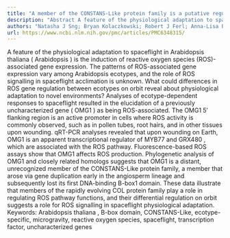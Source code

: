 ```yaml
---
title: "A member of the CONSTANS-Like protein family is a putative regulator of reactive oxygen species homeostasis and spaceflight physiological adaptation"
description: "Abstract A feature of the physiological adaptation to spaceflight in Arabidopsis thaliana ( Arabidopsis ) is the induction of reactive oxygen species (ROS)-associated gene expression. The patterns of ..."
authors: "Natasha J Sng; Bryan Kolaczkowski; Robert J Ferl; Anna-Lisa Paul"
url: https://www.ncbi.nlm.nih.gov/pmc/articles/PMC6348315/
---
```


A feature of the physiological adaptation to spaceflight in Arabidopsis thaliana ( Arabidopsis ) is the induction of reactive oxygen species (ROS)-associated gene expression. The patterns of ROS-associated gene expression vary among Arabidopsis ecotypes, and the role of ROS signalling in spaceflight acclimation is unknown. What could differences in ROS gene regulation between ecotypes on orbit reveal about physiological adaptation to novel environments? Analyses of ecotype-dependent responses to spaceflight resulted in the elucidation of a previously uncharacterized gene ( OMG1 ) as being ROS-associated. The OMG1 5′ flanking region is an active promoter in cells where ROS activity is commonly observed, such as in pollen tubes, root hairs, and in other tissues upon wounding. qRT-PCR analyses revealed that upon wounding on Earth, OMG1 is an apparent transcriptional regulator of MYB77 and GRX480 , which are associated with the ROS pathway. Fluorescence-based ROS assays show that OMG1 affects ROS production. Phylogenetic analysis of OMG1 and closely related homologs suggests that OMG1 is a distant, unrecognized member of the CONSTANS-Like protein family, a member that arose via gene duplication early in the angiosperm lineage and subsequently lost its first DNA-binding B-box1 domain. These data illustrate that members of the rapidly evolving COL protein family play a role in regulating ROS pathway functions, and their differential regulation on orbit suggests a role for ROS signalling in spaceflight physiological adaptation. Keywords: Arabidopsis thaliana , B-box domain, CONSTANS-Like, ecotype-specific, microgravity, reactive oxygen species, spaceflight, transcription factor, uncharacterized genes
